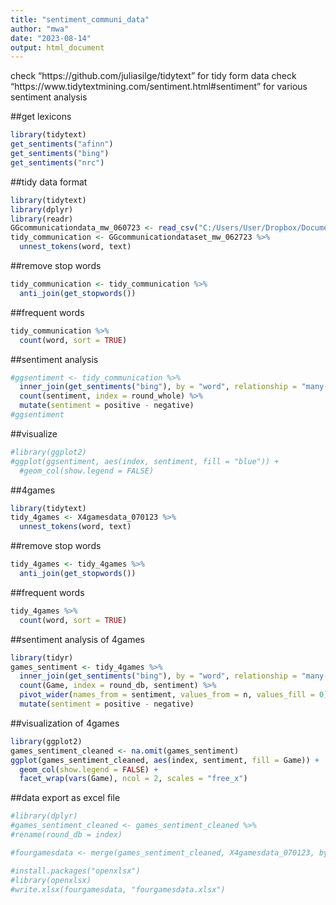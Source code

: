 ```yaml
---
title: "sentiment_communi_data"
author: "mwa"
date: "2023-08-14"
output: html_document
---
```


check "https://github.com/juliasilge/tidytext" for tidy form data
check "https://www.tidytextmining.com/sentiment.html#sentiment" for various sentiment analysis

##get lexicons
```r
library(tidytext)
get_sentiments("afinn")
get_sentiments("bing")
get_sentiments("nrc")
```

##tidy data format
```r
library(tidytext)
library(dplyr)
library(readr)
GGcommunicationdata_mw_060723 <- read_csv("C:/Users/User/Dropbox/Documents backedup/text analysis/communication analysis/data/GGcommunicationdata_mw_060723.csv")
tidy_communication <- GGcommunicationdataset_mw_062723 %>%
  unnest_tokens(word, text)
```

##remove stop words
```r
tidy_communication <- tidy_communication %>%
  anti_join(get_stopwords())
```

##frequent words
```r
tidy_communication %>%
  count(word, sort = TRUE) 
```

##sentiment analysis
```r
#ggsentiment <- tidy_communication %>%
  inner_join(get_sentiments("bing"), by = "word", relationship = "many-to-many") %>% 
  count(sentiment, index = round_whole) %>% 
  mutate(sentiment = positive - negative)
#ggsentiment
```

##visualize
```r
#library(ggplot2)
#ggplot(ggsentiment, aes(index, sentiment, fill = "blue")) +
  #geom_col(show.legend = FALSE)
```

##4games
```r
library(tidytext)
tidy_4games <- X4gamesdata_070123 %>%
  unnest_tokens(word, text)
```

##remove stop words
```r
tidy_4games <- tidy_4games %>%
  anti_join(get_stopwords())
```

##frequent words
```r
tidy_4games %>%
  count(word, sort = TRUE) 
```
##sentiment analysis of 4games
```r
library(tidyr)
games_sentiment <- tidy_4games %>%
  inner_join(get_sentiments("bing"), by = "word", relationship = "many-to-many") %>% 
  count(Game, index = round_db, sentiment) %>% 
  pivot_wider(names_from = sentiment, values_from = n, values_fill = 0) %>% 
  mutate(sentiment = positive - negative)
```

##visualization of 4games
```r
library(ggplot2)
games_sentiment_cleaned <- na.omit(games_sentiment)
ggplot(games_sentiment_cleaned, aes(index, sentiment, fill = Game)) +
  geom_col(show.legend = FALSE) +
  facet_wrap(vars(Game), ncol = 2, scales = "free_x")
```

##data export as excel file
```r
#library(dplyr)
#games_sentiment_cleaned <- games_sentiment_cleaned %>%
#rename(round_db = index)
```

```r
#fourgamesdata <- merge(games_sentiment_cleaned, X4gamesdata_070123, by = c("round_db"))
```

```r
#install.packages("openxlsx")
#library(openxlsx)
#write.xlsx(fourgamesdata, "fourgamesdata.xlsx")
```
